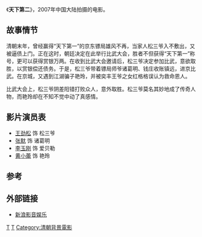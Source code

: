 {{Infobox Film
| name = 天下第二
| director = [[冯超|冯超]]
| starring = [[王劲松_(黑龙江)|王劲松]]、[[张默|张默]]、[[李玉刚|李玉刚]]、[[黄小蕾|黄小蕾]]
| released = 2007年9月30日
| runtime = 
| country = {{中國大陸電影產地}}
| language = 国语
}}
《'''天下第二'''》，2007年中国大陆拍摄的电影。

==故事情节==
清朝末年，曾经赢得“天下第一”的京东镖局雄风不再，当家人松三爷入不敷出，又被逼债上门。正在这时，朝廷决定在此举行比武大会，胜者不但获得“天下第一”称号，更可以获得赏银万两。在收到比武大会邀请后，松三爷决定参加比武，意欲取胜，以赏银偿还债务。于是，松三爷带着镖局师爷诸葛明、钱庄收账镇远，进京比武。在京城，又遇到江湖骗子艳玲，并被奕丰王爷之女红格格误认为救命恩人。

比武大会上，松三爷阴差阳错打败众人，意外取胜。松三爷莫名其妙地成了传奇人物，而艳玲却在不知不觉中动了真感情。

==影片演员表==
*[[王劲松_(黑龙江)|王劲松]] 饰 松三爷
*[[张默|张默]] 饰 诸葛明
*[[李玉刚|李玉刚]] 饰 爱贝勒
*[[黄小蕾|黄小蕾]] 饰 艳玲

==参考==
{{reflist}}

== 外部链接 ==
*[http://ent.sina.com.cn/m/c/f/txde/ 新浪影音娱乐] {{Wayback|url=http://ent.sina.com.cn/m/c/f/txde/ |date=20160304111814 }}

{{Wikiquote}}
{{Chinese film-stub}}

[[Category:2007年中国电影作品|T]]
[[Category:中国動作片|T]]
[[Category:清朝背景電影|Category:清朝背景電影]]